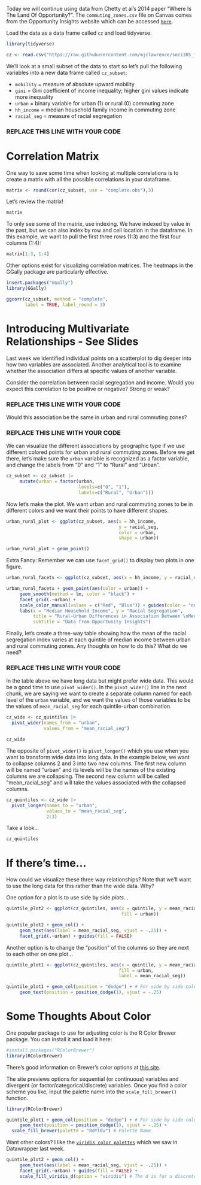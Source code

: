 Today we will continue using data from Chetty et al's 2014 paper "Where Is The Land Of Opportunity?". The `commuting_zones.csv` file on Canvas comes from the Opportunity Insights website which can be accessed [`here`](http://www.opportunityinsights.org).

Load the data as a data frame called `cz` and load tidyverse.

```r
library(tidyverse)

cz <- read.csv("https://raw.githubusercontent.com/mjclawrence/soci385_f21/main/data/commuting_zones.csv")
```


We'll look at a small subset of the data to start so let's pull the following variables into a new data frame called `cz_subset`: 

- `mobility` = measure of absolute upward mobility
- `gini` = Gini coefficient of income inequality; higher gini values indicate more inequality
- `urban` = binary variable for urban (1) or rural (0) commuting zone
- `hh_income` = median household family income in commuting zone
- `racial_seg` = measure of racial segregation

### REPLACE THIS LINE WITH YOUR CODE



# Correlation Matrix

One way to save some time when looking at multiple correlations is to create a matrix with all the possible correlations in your dataframe. 

```r
matrix <- round(cor(cz_subset, use = "complete.obs"),3) 
```

Let's review the matrix!

```r
matrix
```

To only see some of the matrix, use indexing. We have indexed by value in the past, but we can also index by row and cell location in the dataframe. In this example, we want to pull the first three rows (1:3) and the first four columns (1:4):

```r
matrix[1:3, 1:4]
```

Other options exist for visualizing correlation matrices. The heatmaps in the GGally package are particularly effective.

```r
insert.packages("GGally")
library(GGally)

ggcorr(cz_subset, method = "complete",
       label = TRUE, label_round = 3)
```

# Introducing Multivariate Relationships - See Slides

Last week we identified individual points on a scatterplot to dig deeper into how two variables are associated. Another analytical tool is to examine whether the association differs at specific values of another variable.

Consider the correlation between racial segregation and income. Would you expect this correlation to be positive or negative? Strong or weak?

### REPLACE THIS LINE WITH YOUR CODE


Would this association be the same in urban and rural commuting zones?

### REPLACE THIS LINE WITH YOUR CODE

We can visualize the different associations by geographic type if we use different colored points for urban and rural commuting zones. Before we get there, let's make sure the `urban` variable is recognized as a factor variable, and change the labels from "0" and "1" to "Rural" and "Urban".

```r
cz_subset <- cz_subset |> 
     mutate(urban = factor(urban, 
                           levels=c("0", "1"), 
                           labels=c("Rural", "Urban")))
```
 
Now let's make the plot. We want urban and rural commuting zones to be in different colors and we want their points to have different shapes.

```r
urban_rural_plot <- ggplot(cz_subset, aes(x = hh_income, 
                                          y = racial_seg, 
                                          color = urban,
                                          shape = urban))

urban_rural_plot + geom_point()
```

Extra Fancy: Remember we can use `facet_grid()` to display two plots in one figure. 

```r
urban_rural_facets <- ggplot(cz_subset, aes(x = hh_income, y = racial_seg))

urban_rural_facets + geom_point(aes(color = urban)) + 
     geom_smooth(method = lm, color = "black") + 
     facet_grid(.~urban) + 
     scale_color_manual(values = c("Red", "Blue")) + guides(color = "none") +
     labs(x = "Median Household Income", y = "Racial Segregation",
          title = "Rural-Urban Differences in Association Between \nMedian Household Income and Racial Segregation", 
          subtitle = "Data from Opportunity Insights")
```

Finally, let's create a three-way table showing how the mean of the racial segregation index varies at each quintile of median income between urban and rural commuting zones. Any thoughts on how to do this? What do we need?

### REPLACE THIS LINE WITH YOUR CODE 

In the table above we have long data but might prefer wide data. This would be a good time to use `pivot_wider()`. In the `pivot_wider()` line in the next chunk, we are saying we want to create a separate column named for each level of the `urban` variable, and we want the values of those variables to be the values of `mean_racial_seg` for each quintile-urban combination.

```r

cz_wide <- cz_quintiles |>
  pivot_wider(names_from = "urban",
              values_from = "mean_racial_seg")

cz_wide
```

The opposite of `pivot_wider()` is `pivot_longer()` which you use when you want to transform wide data into long data. In the example below, we want to collapse columns 2 and 3 into two new columns. The first new column will be named "urban" and its levels will be the names of the existing columns we are collapsing. The second new column will be called "mean_racial_seg" and will take the values associated with the collapsed columns. 

```r
cz_quintiles <- cz_wide |>
  pivot_longer(names_to = "urban",
               values_to = "mean_racial_seg",
               2:3)
```

Take a look...

```r
cz_quintiles
```

# If there's time...

How could we visualize these three way relationships? Note that we'll want to use the long data for this rather than the wide data. Why?

One option for a plot is to use side by side *plots*...


```r
quintile_plot2 <- ggplot(cz_quintiles, aes(x = quintile, y = mean_racial_seg,
                                           fill = urban))

quintile_plot2 + geom_col() + 
     geom_text(aes(label = mean_racial_seg, vjust = -.25)) + 
     facet_grid(.~urban) + guides(fill = FALSE)
```

Another option is to change the "position" of the columns so they are next to each other on one plot...

```r
quintile_plot1 <- ggplot(cz_quintiles, aes(x = quintile, y = mean_racial_seg,
                                          fill = urban, 
                                          label = mean_racial_seg))

quintile_plot1 + geom_col(position = "dodge") + # For side by side columns
     geom_text(position = position_dodge(1), vjust = -.25)
```

# Some Thoughts About Color

One popular package to use for adjusting color is the R Color Brewer package. You can install it and load it here:

```r
#install.packages("RColorBrewer")
library(RColorBrewer)
```

There's good information on Brewer's color options at [this site](http://colorbrewer2.org/#type=diverging&scheme=RdYlGn&n=3).

The site previews options for sequential (or continuous) variables and divergent (or factor/categorical/discrete) variables. Once you find a color scheme you like, input the palette name into the `scale_fill_brewer()` function.

```r
library(RColorBrewer)

quintile_plot1 + geom_col(position = "dodge") + # For side by side columns
     geom_text(position = position_dodge(1), vjust = -.25) +
  scale_fill_brewer(palette = "RdYlBu") # Palette Name
```

Want other colors? I like the [`viridis color palettes`](https://cran.r-project.org/web/packages/viridis/vignettes/intro-to-viridis.html) which we saw in Datawrapper last week.

```r
quintile_plot2 + geom_col() + 
     geom_text(aes(label = mean_racial_seg, vjust = -.25)) +
     facet_grid(.~urban) + guides(fill = FALSE) +
     scale_fill_viridis_d(option = "viridis") # The d is for a discrete variable
```


